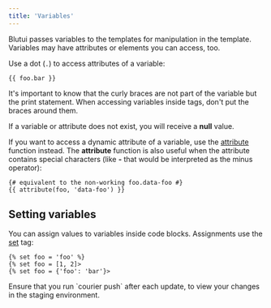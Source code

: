 ```yaml
---
title: 'Variables'
---
```


Blutui passes variables to the templates for manipulation in the template. Variables may have attributes or elements you can access, too.

Use a dot (`.`) to access attributes of a variable:

```canvas
{{ foo.bar }}
```

It's important to know that the curly braces are not part of the variable but the print statement. When accessing variables inside tags, don't put the braces around them.

If a variable or attribute does not exist, you will receive a **null** value.

If you want to access a dynamic attribute of a variable, use the [attribute](/docs/canvas/functions/attribute) function instead. The **attribute** function is also useful when the attribute contains special characters (like **-** that would be interpreted as the minus operator):

```canvas
{# equivalent to the non-working foo.data-foo #}
{{ attribute(foo, 'data-foo') }}
```

## Setting variables

You can assign values to variables inside code blocks. Assignments use the [set](/docs/canvas/tags/set) tag:

```canvas
{% set foo = 'foo' %}
{% set foo = [1, 2]>
{% set foo = {'foo': 'bar'}>
```

<Callout>
Ensure that you run `courier push` after each update, to view your changes in the staging environment.
</Callout>
